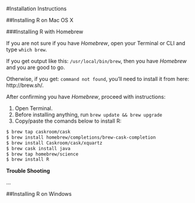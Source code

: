 #Installation Instructions



##Installing R on Mac OS X

###Installing R with Homebrew


If you are not sure if you have *Homebrew*, open your Terminal or CLI and type `which brew`. 

If you get output like this: `/usr/local/bin/brew`, then you have *Homebrew* and you are good to go. 

Otherwise, if you get:  `command not found`, you'll need to install it from here: http://brew.sh/.

After confirming you have *Homebrew*, proceed with instructions:

1. Open Terminal.
2. Before installing anything, run `brew update && brew upgrade`
3. Copy/paste the comands below to install R:
```bash
$ brew tap caskroom/cask
$ brew install homebrew/completions/brew-cask-completion
$ brew install Caskroom/cask/xquartz
$ brew cask install java
$ brew tap homebrew/science
$ brew install R
```

**Trouble Shooting**

...

##Installing R on Windows 